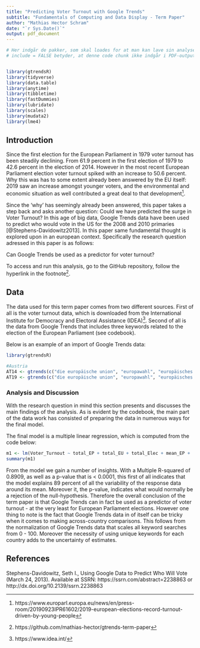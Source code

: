 ```yaml
---
title: "Predicting Voter Turnout with Google Trends"
subtitle: "Fundamentals of Computing and Data Display - Term Paper"
author: "Mathias Hector Schram"
date: "`r Sys.Date()`"
output: pdf_document
---
```


```r
# Her indgår de pakker, som skal loades for at man kan lave sin analyse
# include = FALSE betyder, at denne code chunk ikke indgår i PDF-outputtet


library(gtrendsR)
library(tidyverse)
library(data.table)
library(anytime)
library(tibbletime)
library(fastDummies)
library(lubridate)
library(scales)
library(mudata2)
library(lme4)
```

## Introduction

Since the first election for the European Parliament in 1979 voter turnout has been steadily declining. From 61.9 percent in the first election of 1979 to 42.6 percent in the election of 2014. However in the most recent European Parliament election voter turnout spiked with an increase to 50.6 percent. Why this was has to some extent already been answered by the EU itself: 2019 saw an increase amongst younger voters, and the environmental and economic situation as well contributed a great deal to that development^[https://www.europarl.europa.eu/news/en/press-room/20190923IPR61602/2019-european-elections-record-turnout-driven-by-young-people].

Since the 'why' has seemingly already been answered, this paper takes a step back and asks another question: Could we have predicted the surge in Voter Turnout? In this age of big data, Google Trends data  have been used to predict who would vote in the US for the 2008 and 2010 primaries [@Stephens-Davidowitz2013].  In this paper same fundamental thought is explored upon in an european context. Specifically the research question adressed in this paper is as follows:

Can Google Trends be used as a predictor for voter turnout?

To access and run this analysis, go to the GitHub repository, follow the hyperlink in the footnote^[https://github.com/mathias-hector/gtrends-term-paper].

## Data

The data used for this term paper comes from two different sources. First of all is the voter turnout data, which is downloaded from the International Institute for Democracy and Electoral Assistance (IDEA)^[https://www.idea.int/]. Second of all is the data from Google Trends that includes three keywords related to the election of the European Parliament (see codebook). 

Below is an example of an import of Google Trends data: 


```r
library(gtrendsR)

#Austria
AT14 <- gtrends(c("die europäische union", "europawahl", "europäisches parlament"), geo = "AT", time = "2014-04-25 2014-05-25", low_search_volume =T)
AT19 <- gtrends(c("die europäische union", "europawahl", "europäisches parlament"), geo = "AT", time = "2019-04-26 2019-05-26", low_search_volume =T)

```

### Analysis and Discussion

With the research question in mind this section presents and discusses the main findings of the analysis. As is evident by the codebook, the main part of the data work has consisted of preparing the data in numerous ways for the final model. 

The final model is a multiple linear regression, which is computed from the code below: 

```r
m1 <- lm(Voter_Turnout ~ total_EP + total_EU + total_Elec + mean_EP +  mean_EU +  mean_Elec + median_EP + median_EU + median_Elec + variance_EP + variance_EU + variance_Elec + Country + year_2019 , data = VotesTrends)
summary(m1)
```

From the model we gain a number of insights. With a Multiple R-squared of 0.8909, as well as a p-value that is < 0.0001, this first of all indicates that the model explains 89 percent of all the variability of the response data around its mean. Moreover it, the p-value, indicates what would normally be a rejection of the null-hypothesis. Therefore the overall conclusion of the term paper is that Google Trends can in fact be used as a predictor of voter turnout - at the very least for European Parliament elections. However one thing to note is the fact that Google Trends data in of itself can be tricky when it comes to making across-country comparisons. This follows from the normalization of Google Trends data that scales all keyword searches from 0 - 100. Moreover the necessity of using unique keywords for each country adds to the uncertainty of estimates.  


## References

Stephens-Davidowitz, Seth I., Using Google Data to Predict Who Will Vote (March 24, 2013). Available at SSRN: https://ssrn.com/abstract=2238863 or http://dx.doi.org/10.2139/ssrn.2238863